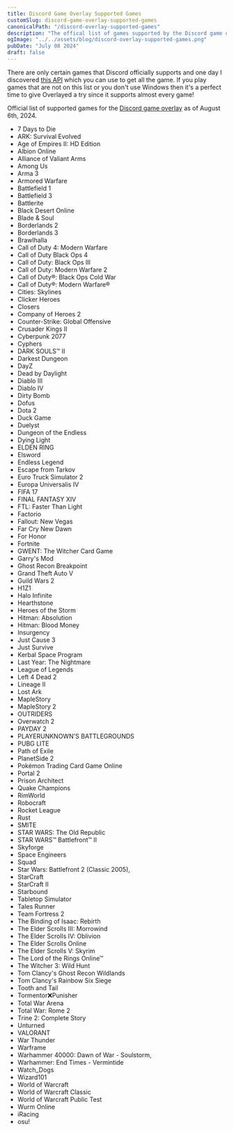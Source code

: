 ```yaml
---
title: Discord Game Overlay Supported Games
customSlug: discord-game-overlay-supported-games
canonicalPath: "/discord-overlay-supported-games"
description: "The offical list of games supported by the Discord game overlay"
ogImage: "../../assets/blog/discord-overlay-supported-games.png"
pubDate: "July 08 2024"
draft: false
---
```


There are only certain games that Discord officially supports and one day I discovered <a href="https://gist.github.com/Hacksore/517455a6d195393c385168cf3136335b" target="_blank">this API</a> which you can use to get all the game. If you play games that are not on this list or you don't use Windows then it's a perfect time to give Overlayed a try since it supports almost every game!

Official list of supported games for the <a href="https://support.discord.com/hc/en-us/articles/217659737-Game-Overlay-101" target="_blank">Discord game overlay</a> as of August 6th, 2024.

- 7 Days to Die
- ARK: Survival Evolved
- Age of Empires II: HD Edition
- Albion Online
- Alliance of Valiant Arms
- Among Us
- Arma 3
- Armored Warfare
- Battlefield 1
- Battlefield 3
- Battlerite
- Black Desert Online
- Blade & Soul
- Borderlands 2
- Borderlands 3
- Brawlhalla
- Call of Duty 4: Modern Warfare
- Call of Duty Black Ops 4
- Call of Duty: Black Ops III
- Call of Duty: Modern Warfare 2
- Call of Duty®: Black Ops Cold War
- Call of Duty®: Modern Warfare®
- Cities: Skylines
- Clicker Heroes
- Closers
- Company of Heroes 2
- Counter-Strike: Global Offensive
- Crusader Kings II
- Cyberpunk 2077
- Cyphers
- DARK SOULS™ II
- Darkest Dungeon
- DayZ
- Dead by Daylight
- Diablo III
- Diablo IV
- Dirty Bomb
- Dofus
- Dota 2
- Duck Game
- Duelyst
- Dungeon of the Endless
- Dying Light
- ELDEN RING
- Elsword
- Endless Legend
- Escape from Tarkov
- Euro Truck Simulator 2
- Europa Universalis IV
- FIFA 17
- FINAL FANTASY XIV
- FTL: Faster Than Light
- Factorio
- Fallout: New Vegas
- Far Cry New Dawn
- For Honor
- Fortnite
- GWENT: The Witcher Card Game
- Garry's Mod
- Ghost Recon Breakpoint
- Grand Theft Auto V
- Guild Wars 2
- H1Z1
- Halo Infinite
- Hearthstone
- Heroes of the Storm
- Hitman: Absolution
- Hitman: Blood Money
- Insurgency
- Just Cause 3
- Just Survive
- Kerbal Space Program
- Last Year: The Nightmare
- League of Legends
- Left 4 Dead 2
- Lineage II
- Lost Ark
- MapleStory
- MapleStory 2
- OUTRIDERS
- Overwatch 2
- PAYDAY 2
- PLAYERUNKNOWN'S BATTLEGROUNDS
- PUBG LITE
- Path of Exile
- PlanetSide 2
- Pokémon Trading Card Game Online
- Portal 2
- Prison Architect
- Quake Champions
- RimWorld
- Robocraft
- Rocket League
- Rust
- SMITE
- STAR WARS: The Old Republic
- STAR WARS™ Battlefront™ II
- Skyforge
- Space Engineers
- Squad
- Star Wars: Battlefront 2 (Classic 2005),
- StarCraft
- StarCraft II
- Starbound
- Tabletop Simulator
- Tales Runner
- Team Fortress 2
- The Binding of Isaac: Rebirth
- The Elder Scrolls III: Morrowind
- The Elder Scrolls IV: Oblivion
- The Elder Scrolls Online
- The Elder Scrolls V: Skyrim
- The Lord of the Rings Online™
- The Witcher 3: Wild Hunt
- Tom Clancy's Ghost Recon Wildlands
- Tom Clancy's Rainbow Six Siege
- Tooth and Tail
- Tormentor❌Punisher
- Total War Arena
- Total War: Rome 2
- Trine 2: Complete Story
- Unturned
- VALORANT
- War Thunder
- Warframe
- Warhammer 40000: Dawn of War - Soulstorm,
- Warhammer: End Times - Vermintide
- Watch_Dogs
- Wizard101
- World of Warcraft
- World of Warcraft Classic
- World of Warcraft Public Test
- Wurm Online
- iRacing
- osu!
